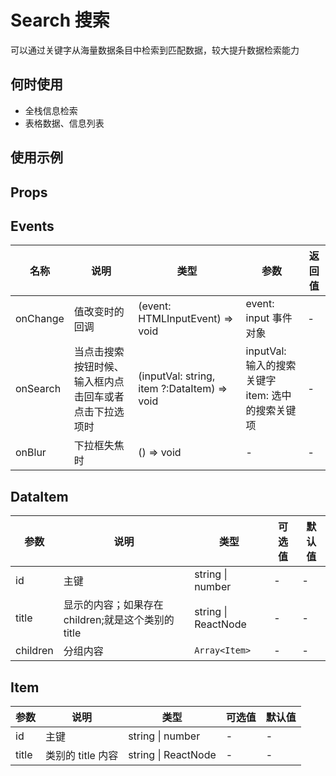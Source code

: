 # Search 搜索

可以通过关键字从海量数据条目中检索到匹配数据，较大提升数据检索能力

## 何时使用

- 全栈信息检索
- 表格数据、信息列表

## 使用示例

<!-- Inject Stories -->

## Props

<!-- Inject Props -->

## Events

| 名称     | 说明                                                   | 类型                                        | 参数                                                    | 返回值 |
| -------- | ------------------------------------------------------ | ------------------------------------------- | ------------------------------------------------------- | ------ |
| onChange | 值改变时的回调                                         | (event: HTMLInputEvent) => void             | event: input 事件对象                                   | -      |
| onSearch | 当点击搜索按钮时候、输入框内点击回车或者点击下拉选项时 | (inputVal: string, item ?:DataItem) => void | inputVal: 输入的搜索关键字 <br/> item: 选中的搜索关键项 | -      |
| onBlur   | 下拉框失焦时                                           | () => void                                  | -                                                       | -      |

## DataItem

| 参数     | 说明                                               | 类型                | 可选值 | 默认值 |
| -------- | -------------------------------------------------- | ------------------- | ------ | ------ |
| id       | 主键                                               | string \| number    | -      | -      |
| title    | 显示的内容；如果存在 children;就是这个类别的 title | string \| ReactNode | -      | -      |
| children | 分组内容                                           | `Array<Item>`       | -      | -      |

## Item

| 参数  | 说明              | 类型                | 可选值 | 默认值 |
| ----- | ----------------- | ------------------- | ------ | ------ |
| id    | 主键              | string \| number    | -      | -      |
| title | 类别的 title 内容 | string \| ReactNode | -      | -      |
